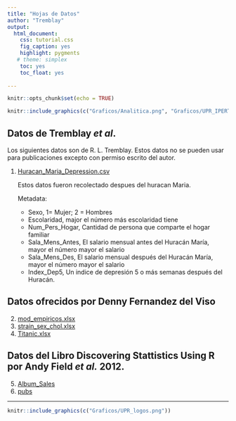 ```yaml
---
title: "Hojas de Datos"
author: "Tremblay"
output:
  html_document:
    css: tutorial.css
    fig_caption: yes
    highlight: pygments
   # theme: simplex
    toc: yes
    toc_float: yes
    
---
```

<style>
.list-group-item.active, .list-group-item.active:focus, .list-group-item.active:hover {
    background-color: #437d66;
}
</style>
```r
knitr::opts_chunk$set(echo = TRUE)
```

```r
knitr::include_graphics(c("Graficos/Analitica.png", "Graficos/UPR_IPERT_logo.png"))
```


## Datos de Tremblay *et al*.

Los siguientes datos son de R. L. Tremblay. Estos datos no se pueden usar para publicaciones excepto con permiso escrito del autor. 


1. [Huracan_Maria_Depression.csv](Data/DFMaria_student.csv) 

   Estos datos fueron recolectado despues del huracan Maria.
   
     Metadata:
     
      + Sexo, 1= Mujer; 2 = Hombres
      + Escolaridad, major el número más escolaridad tiene
      + Num_Pers_Hogar, Cantidad de persona que comparte el hogar familiar
      + Sala_Mens_Antes, El salario mensual antes del Huracán María, mayor el número mayor el salario
      + Sala_Mens_Des, El salario mensual después del Huracán María, mayor el número mayor el salario
      + Index_Dep5, Un indice de depresión 5 o más semanas después del Huracán. 
  
  
## Datos ofrecidos por Denny Fernandez del Viso

2.  [mod_empiricos.xlsx](Data/mod_empiricos.xlsx)  
3.  [strain_sex_chol.xlsx](Data/strain_sex_chol.xlxs)
4.  [Titanic.xlsx](Data/Titanic.xlxs)


## Datos del Libro **Discovering Stattistics Using R** por Andy Field *et al.* 2012. 

5. [Album_Sales](Data/Album_Sales_1_new.csv)
6. [pubs](Data/pubs.csv)


***

```r
knitr::include_graphics(c("Graficos/UPR_logos.png"))
```
